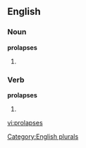 
==English==

===Noun===
'''prolapses'''

# {{plural of |[[prolapse]]}}

===Verb===
'''prolapses'''

# {{third-person singular of|[[prolapse]]}}

[[Category:English plurals]]

[[vi:prolapses]]